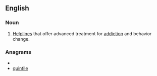 ==English==
{{wikipedia}}
===Noun===
{{en-noun}}

#[[helpline|Helplines]] that offer advanced treatment for [[addiction]] and behavior change.

===Anagrams===
* {{alphagram|eiilnqtu}}
* [[quintile#English|quintile]]